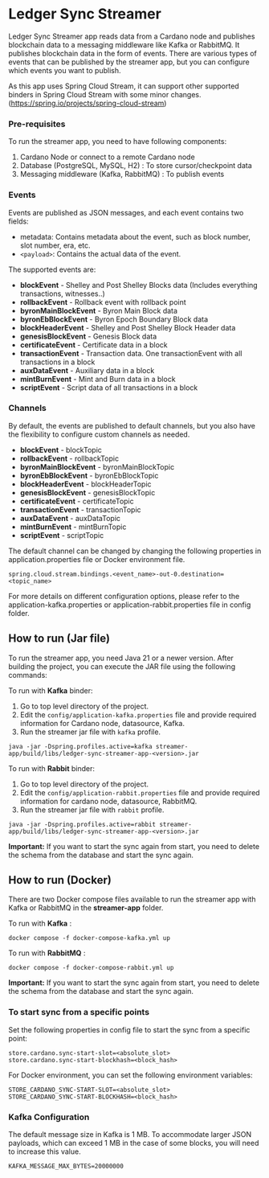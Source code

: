 # Ledger Sync Streamer

Ledger Sync Streamer app reads data from a Cardano node and publishes blockchain data to a messaging middleware like Kafka or RabbitMQ.
It publishes blockchain data in the form of events. There are various types of events that can be published by the streamer app, but you can configure which events you want to publish.

As this app uses Spring Cloud Stream, it can support other supported binders in Spring Cloud Stream with some minor changes.
(https://spring.io/projects/spring-cloud-stream)

### Pre-requisites
To run the streamer app, you need to have following components:

1. Cardano Node or connect to a remote Cardano node
2. Database (PostgreSQL, MySQL, H2) : To store cursor/checkpoint data
3. Messaging middleware (Kafka, RabbitMQ) : To publish events

### Events

Events are published as JSON messages, and each event contains two fields:

- metadata: Contains metadata about the event, such as block number, slot number, era, etc.
- ``<payload>``: Contains the actual data of the event.

The supported events are:

- **blockEvent** - Shelley and Post Shelley Blocks data (Includes everything transactions, witnesses..)
- **rollbackEvent** - Rollback event with rollback point
- **byronMainBlockEvent** - Byron Main Block data
- **byronEbBlockEvent** - Byron Epoch Boundary Block data
- **blockHeaderEvent** - Shelley and Post Shelley Block Header data
- **genesisBlockEvent** - Genesis Block data
- **certificateEvent** - Certificate data in a block
- **transactionEvent** - Transaction data. One transactionEvent with all transactions in a block
- **auxDataEvent** - Auxiliary data in a block
- **mintBurnEvent** - Mint and Burn data in a block
- **scriptEvent** - Script data of all transactions in a block

### Channels

By default, the events are published to default channels, but you also have the flexibility to
configure custom channels as needed.

- **blockEvent** - blockTopic
- **rollbackEvent** - rollbackTopic
- **byronMainBlockEvent** - byronMainBlockTopic
- **byronEbBlockEvent** - byronEbBlockTopic
- **blockHeaderEvent** - blockHeaderTopic
- **genesisBlockEvent** - genesisBlockTopic
- **certificateEvent** - certificateTopic
- **transactionEvent** - transactionTopic
- **auxDataEvent** - auxDataTopic
- **mintBurnEvent** - mintBurnTopic
- **scriptEvent** - scriptTopic

The default channel can be changed by changing the following properties in application.properties file or Docker environment file.

```
spring.cloud.stream.bindings.<event_name>-out-0.destination=<topic_name>
```

For more details on different configuration options, please refer to the application-kafka.properties or application-rabbit.properties file in config folder.

## How to run (Jar file)

To run the streamer app, you need Java 21 or a newer version.
After building the project, you can execute the JAR file using the following commands:

To run with **Kafka** binder:

1. Go to top level directory of the project.
2. Edit the ``config/application-kafka.properties`` file and provide required information for Cardano node, datasource, Kafka.
3. Run the streamer jar file with `kafka` profile.

```
java -jar -Dspring.profiles.active=kafka streamer-app/build/libs/ledger-sync-streamer-app-<version>.jar
```

To run with **Rabbit** binder:

1. Go to top level directory of the project.
2. Edit the ``config/application-rabbit.properties`` file and provide required information for cardano node, datasource, RabbitMQ.
3. Run the streamer jar file with `rabbit` profile.

```
java -jar -Dspring.profiles.active=rabbit streamer-app/build/libs/ledger-sync-streamer-app-<version>.jar
```

**Important:** If you want to start the sync again from start, you need to delete the schema from the database and start the sync again.

## How to run (Docker)

There are two Docker compose files available to run the streamer app with Kafka or RabbitMQ in the **streamer-app** folder.

To run with **Kafka** :

```shell
docker compose -f docker-compose-kafka.yml up
```

To run with **RabbitMQ** :

```shell
docker compose -f docker-compose-rabbit.yml up
```

**Important:** If you want to start the sync again from start, you need to delete the schema from the database and start the sync again.


### To start sync from a specific points

Set the following properties in config file to start the sync from a specific point:

```
store.cardano.sync-start-slot=<absolute_slot>
store.cardano.sync-start-blockhash=<block_hash>
```

For Docker environment, you can set the following environment variables:

```
STORE_CARDANO_SYNC-START-SLOT=<absolute_slot>
STORE_CARDANO_SYNC-START-BLOCKHASH=<block_hash>
```

### Kafka Configuration
The default message size in Kafka is 1 MB. To accommodate larger JSON payloads, which can exceed 1 MB in the case of some blocks, you will need to increase this value.

```
KAFKA_MESSAGE_MAX_BYTES=20000000
```
